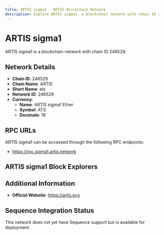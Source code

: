 ```yaml
--- 
title: ARTIS sigma1 - ARTIS Blockchain Network
description: Explore ARTIS sigma1, a blockchain network with chain ID 246529. Learn about its native currency, ARTIS sigma1 Ether, and how to interact with the network.
---
```


# ARTIS sigma1

ARTIS sigma1 is a blockchain network with chain ID 246529.

## Network Details

- **Chain ID**: 246529
- **Chain Name**: ARTIS
- **Short Name**: ats
- **Network ID**: 246529
- **Currency**: 
  - **Name**: ARTIS sigma1 Ether
  - **Symbol**: ATS
  - **Decimals**: 18

## RPC URLs

ARTIS sigma1 can be accessed through the following RPC endpoints:

- https://rpc.sigma1.artis.network

## ARTIS sigma1 Block Explorers



## Additional Information

- **Official Website**: https://artis.eco

## Sequence Integration Status

This network does not yet have Sequence support but is available for deployment.
